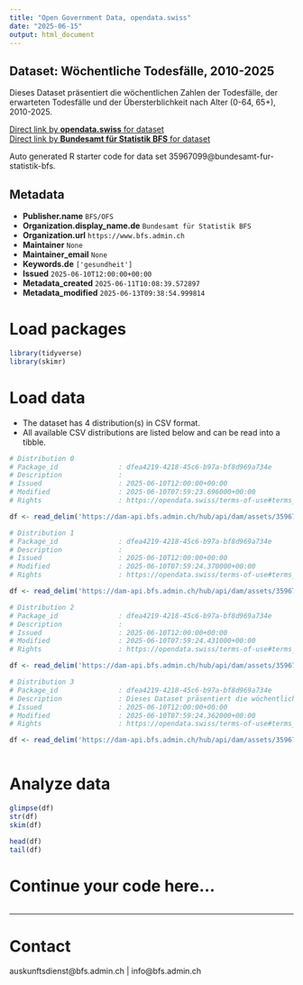 ```yaml
---
title: "Open Government Data, opendata.swiss"
date: "2025-06-15"
output: html_document
---
```


## Dataset: Wöchentliche Todesfälle, 2010-2025

Dieses Dataset präsentiert die wöchentlichen Zahlen der Todesfälle, der erwarteten Todesfälle und der Übersterblichkeit nach Alter (0-64, 65+), 2010-2025.

[Direct link by **opendata.swiss** for dataset](https://opendata.swiss/de/dataset/wochentliche-todesfalle-2010-20251)<br>
[Direct link by **Bundesamt für Statistik BFS** for dataset](https://www.bfs.admin.ch/asset/de/ts-d-14.03.04.03-wr)

Auto generated R starter code for data set 35967099@bundesamt-fur-statistik-bfs.

## Metadata

- **Publisher.name** `BFS/OFS`
- **Organization.display_name.de** `Bundesamt für Statistik BFS`
- **Organization.url** `https://www.bfs.admin.ch`
- **Maintainer** `None`
- **Maintainer_email** `None`
- **Keywords.de** `['gesundheit']`
- **Issued** `2025-06-10T12:00:00+00:00`
- **Metadata_created** `2025-06-11T10:08:39.572897`
- **Metadata_modified** `2025-06-13T09:38:54.999814`


# Load packages

```r

library(tidyverse)
library(skimr)

```

# Load data

-   The dataset has 4 distribution(s) in CSV format.
-   All available CSV distributions are listed below and can be read into a tibble.

```r

# Distribution 0
# Package_id               : dfea4219-4218-45c6-b97a-bf8d969a734e
# Description              : 
# Issued                   : 2025-06-10T12:00:00+00:00
# Modified                 : 2025-06-10T07:59:23.696000+00:00
# Rights                   : https://opendata.swiss/terms-of-use#terms_by_ask

df <- read_delim('https://dam-api.bfs.admin.ch/hub/api/dam/assets/35967114/master')

# Distribution 1
# Package_id               : dfea4219-4218-45c6-b97a-bf8d969a734e
# Description              : 
# Issued                   : 2025-06-10T12:00:00+00:00
# Modified                 : 2025-06-10T07:59:24.370000+00:00
# Rights                   : https://opendata.swiss/terms-of-use#terms_by_ask

df <- read_delim('https://dam-api.bfs.admin.ch/hub/api/dam/assets/35967108/master')

# Distribution 2
# Package_id               : dfea4219-4218-45c6-b97a-bf8d969a734e
# Description              : 
# Issued                   : 2025-06-10T12:00:00+00:00
# Modified                 : 2025-06-10T07:59:24.431000+00:00
# Rights                   : https://opendata.swiss/terms-of-use#terms_by_ask

df <- read_delim('https://dam-api.bfs.admin.ch/hub/api/dam/assets/35967118/master')

# Distribution 3
# Package_id               : dfea4219-4218-45c6-b97a-bf8d969a734e
# Description              : Dieses Dataset präsentiert die wöchentlichen Zahlen der Todesfälle, der erwarteten Todesfälle und der Übersterblichkeit nach Alter (0-64, 65+), 2010-2025.
# Issued                   : 2025-06-10T12:00:00+00:00
# Modified                 : 2025-06-10T07:59:24.362000+00:00
# Rights                   : https://opendata.swiss/terms-of-use#terms_by_ask

df <- read_delim('https://dam-api.bfs.admin.ch/hub/api/dam/assets/35967121/master')



```

# Analyze data

```r

glimpse(df)
str(df)
skim(df)

head(df)
tail(df)

```

# Continue your code here...

```r

```

------------------------------------------------------------------------

# Contact

auskunftsdienst@bfs.admin.ch | info@bfs.admin.ch
